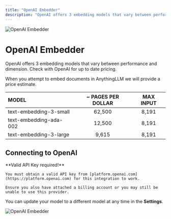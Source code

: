 ```yaml
---
title: "OpenAI Embedder"
description: "OpenAI offers 3 embedding models that vary between performance and dimension.."
---
```



<Image
  src="/images/anythingllm-setup/embedder-configuration/cloud/openai/header-image.png"
  height={1080}
  width={1920}
  quality={100}
  alt="OpenAI Embedder"
/>

# OpenAI Embedder

OpenAI offers 3 embedding models that vary between performance and dimension. Check with OpenAI for up to date pricing.

When you attempt to embed documents in AnythingLLM we will provide a price estimate.

| MODEL                  | ~ PAGES PER DOLLAR | MAX INPUT |
| :--------------------- | :----------------: | :-------: |
| text-embedding-3-small |       62,500       |   8,191   |
| text-embedding-ada-002 |       12,500       |   8,191   |
| text-embedding-3-large |       9,615        |   8,191   |

## Connecting to OpenAI

<Callout type="info" emoji="️💡">
  **Valid API Key required!**

    You must obtain a valid API key from [platform.openai.com](https://platform.openai.com) for this integration to work.

    Ensure you also have attached a billing account or you may still be unable to use this provider.

</Callout>

You can update your model to a different model at any time in the **Settings**.

<Image
  src="/images/anythingllm-setup/embedder-configuration/cloud/openai/openai-embedder.png"
  height={1080}
  width={1920}
  quality={100}
  alt="OpenAI Embedder"
/>

